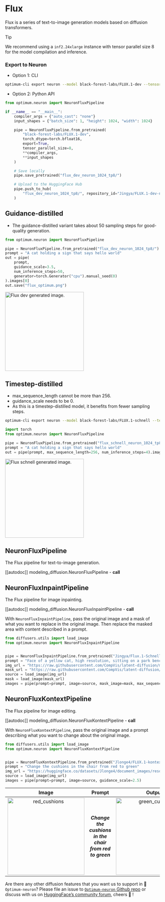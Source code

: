 <!---
Copyright 2025 The HuggingFace Team. All rights reserved.

Licensed under the Apache License, Version 2.0 (the "License");
you may not use this file except in compliance with the License.
You may obtain a copy of the License at

    http://www.apache.org/licenses/LICENSE-2.0

Unless required by applicable law or agreed to in writing, software
distributed under the License is distributed on an "AS IS" BASIS,
WITHOUT WARRANTIES OR CONDITIONS OF ANY KIND, either express or implied.
See the License for the specific language governing permissions and
limitations under the License.
-->

# Flux

Flux is a series of text-to-image generation models based on diffusion transformers.

> [!TIP]
> We recommend using a `inf2.24xlarge` instance with tensor parallel size 8 for the model compilation and inference.

### Export to Neuron

* Option 1: CLI

```bash
optimum-cli export neuron --model black-forest-labs/FLUX.1-dev --tensor_parallel_size 8 --batch_size 1 --height 1024 --width 1024 --num_images_per_prompt 1 --torch_dtype bfloat16 flux_dev_neuron/
```

* Option 2: Python API

```python
from optimum.neuron import NeuronFluxPipeline

if __name__ == "__main__":
    compiler_args = {"auto_cast": "none"}
    input_shapes = {"batch_size": 1, "height": 1024, "width": 1024}

    pipe = NeuronFluxPipeline.from_pretrained(
        "black-forest-labs/FLUX.1-dev",
        torch_dtype=torch.bfloat16,
        export=True,
        tensor_parallel_size=8,
        **compiler_args,
        **input_shapes
    )

    # Save locally
    pipe.save_pretrained("flux_dev_neuron_1024_tp8/")

    # Upload to the HuggingFace Hub
    pipe.push_to_hub(
        "flux_dev_neuron_1024_tp8/", repository_id="Jingya/FLUX.1-dev-neuronx-1024x1024-tp8"  # Replace with your HF Hub repo id
    )
```

## Guidance-distilled

* The guidance-distilled variant takes about 50 sampling steps for good-quality generation.

```python
from optimum.neuron import NeuronFluxPipeline

pipe = NeuronFluxPipeline.from_pretrained("flux_dev_neuron_1024_tp8/")
prompt = "A cat holding a sign that says hello world"
out = pipe(
    prompt,
    guidance_scale=3.5,
    num_inference_steps=50,
    generator=torch.Generator("cpu").manual_seed(0)
).images[0]
out.save("flux_optimum.png")
```

<img
  src="https://huggingface.co/datasets/Jingya/document_images/resolve/main/optimum/neuron/flux_optimum.png"
  width="256"
  height="256"
  alt="Flux dev generated image."
/>

## Timestep-distilled

* max_sequence_length cannot be more than 256.
* guidance_scale needs to be 0.
* As this is a timestep-distilled model, it benefits from fewer sampling steps.

```bash
optimum-cli export neuron --model black-forest-labs/FLUX.1-schnell --tensor_parallel_size 8 --batch_size 1 --height 1024 --width 1024 --num_images_per_prompt 1 --sequence_length 256 --torch_dtype bfloat16 flux_schnell_neuron_1024_tp8/
```

```python
import torch
from optimum.neuron import NeuronFluxPipeline

pipe = NeuronFluxPipeline.from_pretrained("flux_schnell_neuron_1024_tp8")
prompt = "A cat holding a sign that says hello world"
out = pipe(prompt, max_sequence_length=256, num_inference_steps=4).images[0]
```

<img
  src="https://huggingface.co/datasets/Jingya/document_images/resolve/main/optimum/neuron/flux_schnell_optimum.png"
  width="256"
  height="256"
  alt="Flux schnell generated image."
/>

## NeuronFluxPipeline

The Flux pipeline for text-to-image generation.

[[autodoc]] modeling_diffusion.NeuronFluxPipeline
    - __call__

## NeuronFluxInpaintPipeline

The Flux pipeline for image inpainting.

[[autodoc]] modeling_diffusion.NeuronFluxInpaintPipeline
    - __call__

With `NeuronFluxInpaintPipeline`, pass the original image and a mask of what you want to replace in the original image. Then replace the masked area with content described in a prompt.

```python
from diffusers.utils import load_image
from optimum.neuron import NeuronFluxInpaintPipeline


pipe = NeuronFluxInpaintPipeline.from_pretrained("Jingya/Flux.1-Schnell-1024x1024-neuronx-tp8")
prompt = "Face of a yellow cat, high resolution, sitting on a park bench"
img_url = "https://raw.githubusercontent.com/CompVis/latent-diffusion/main/data/inpainting_examples/overture-creations-5sI6fQgYIuo.png"
mask_url = "https://raw.githubusercontent.com/CompVis/latent-diffusion/main/data/inpainting_examples/overture-creations-5sI6fQgYIuo_mask.png"
source = load_image(img_url)
mask = load_image(mask_url)
images = pipe(prompt=prompt, image=source, mask_image=mask, max_sequence_length=256)
```

## NeuronFluxKontextPipeline

The Flux pipeline for image editing.

[[autodoc]] modeling_diffusion.NeuronFluxKontextPipeline
    - __call__

With `NeuronFluxKontextPipeline`, pass the original image and a prompt describing what you want to change about the original image.

```python
from diffusers.utils import load_image
from optimum.neuron import NeuronFluxKontextPipeline


pipe = NeuronFluxKontextPipeline.from_pretrained("Jlonge4/FLUX.1-kontext-neuronx-1024x1024-tp8")
prompt = "Change the cushions in the chair from red to green"
img_url = "https://huggingface.co/datasets/Jlonge4/document_images/resolve/main/flux_optimum.png"
source = load_image(img_url)
images = pipe(prompt=prompt, image=source, guidance_scale=2.5)
```

| Image | Prompt | Output |
|:-----:|:------:|:------:|
| <img src="https://huggingface.co/datasets/Jlonge4/document_images/resolve/main/flux_optimum.png" alt="red_cushions" width="250"/> | ***Change the cushions in the chair from red to green*** | <img src="https://huggingface.co/datasets/Jlonge4/document_images/resolve/main/flux_optimum_edit.png" alt="green_cushions" width="250"/> |

Are there any other diffusion features that you want us to support in 🤗`Optimum-neuron`? Please file an issue to [`Optimum-neuron` Github repo](https://github.com/huggingface/optimum-neuron) or discuss with us on [HuggingFace’s community forum](https://discuss.huggingface.co/c/optimum/), cheers 🤗 !



